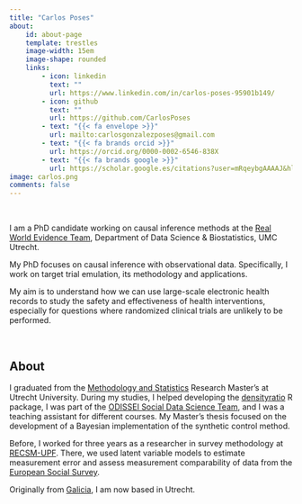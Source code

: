 ```yaml
---
title: "Carlos Poses"
about:
    id: about-page
    template: trestles
    image-width: 15em
    image-shape: rounded
    links:
        - icon: linkedin
          text: ""
          url: https://www.linkedin.com/in/carlos-poses-95901b149/
        - icon: github
          text: ""
          url: https://github.com/CarlosPoses
        - text: "{{< fa envelope >}}"
          url: mailto:carlosgonzalezposes@gmail.com
        - text: "{{< fa brands orcid >}}"
          url: https://orcid.org/0000-0002-6546-838X
        - text: "{{< fa brands google >}}" 
          url: https://scholar.google.es/citations?user=mRqeybgAAAAJ&hl=es&oi=ao
image: carlos.png
comments: false
---
```


::: {#about-page}
<br>

I am a PhD candidate working on causal inference methods at the [Real World Evidence Team](https://research.umcutrecht.nl/research-groups/real-world-evidence-group/), Department of Data Science & Biostatistics, UMC Utrecht.

My PhD focuses on causal inference with observational data. Specifically, I work on target trial emulation, its methodology and applications. 

My aim is to understand how we can use large-scale electronic health records to study the safety and effectiveness of health interventions, especially for questions where randomized clinical trials are unlikely to be performed.

:::

::: column-body
<br>

## About

I graduated from the [Methodology and Statistics](https://www.uu.nl/en/masters/methodology-and-statistics-behavioural-biomedical-and-social-sciences) Research Master's at Utrecht University. During my studies, I helped developing the [densityratio](https://github.com/thomvolker/densityratio) R package, I was part of the [ODISSEI Social Data Science Team](https://odissei-soda.nl), and I was a teaching assistant for different courses. My Master's thesis focused on the development of a Bayesian implementation of the synthetic control method.

Before, I worked for three years as a researcher in survey methodology at [RECSM-UPF](https://www.upf.edu/web/survey). There, we used latent variable models to estimate measurement error and assess measurement comparability of data from the [European Social Survey](https://www.europeansocialsurvey.org/methodology/ess-methodology/data-quality-assessment).

Originally from [Galicia](https://en.wikipedia.org/wiki/Galicia_(Spain)), I am now based in Utrecht.
:::
